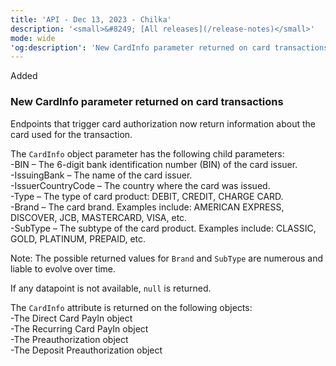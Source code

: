 ```yaml
---  
title: 'API - Dec 13, 2023 - Chilka'  
description: '<small>&#8249; [All releases](/release-notes)</small>'  
mode: wide  
'og:description': 'New CardInfo parameter returned on card transactions'  
---  
```

  
  <div class="pill pill-green rn-pill">Added</div> 
  
### New CardInfo parameter returned on card transactions  

Endpoints that trigger card authorization now return information about the card used for the transaction.  

The `CardInfo` object parameter has the following child parameters:  
-BIN – The 6-digit bank identification number (BIN) of the card issuer.  
-IssuingBank – The name of the card issuer.  
-IssuerCountryCode – The country where the card was issued.  
-Type – The type of card product: DEBIT, CREDIT, CHARGE CARD.  
-Brand – The card brand. Examples include: AMERICAN EXPRESS, DISCOVER, JCB, MASTERCARD, VISA, etc.  
-SubType – The subtype of the card product. Examples include: CLASSIC, GOLD, PLATINUM, PREPAID, etc.  

Note: The possible returned values for `Brand` and `SubType` are numerous and liable to evolve over time.  

If any datapoint is not available, `null` is returned.  

The `CardInfo` attribute is returned on the following objects:  
-The Direct Card PayIn object  
-The Recurring Card PayIn object  
-The Preauthorization object  
-The Deposit Preauthorization object